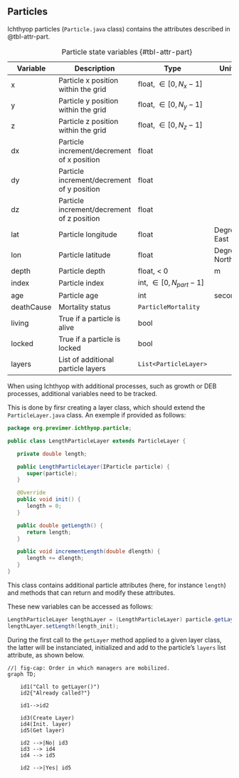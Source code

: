 ## Particles

Ichthyop particles (`Particle.java` class) contains the attributes described in @tbl-attr-part.


| Variable   | Description                                | Type                               | Units         |
|------------|--------------------------------------------|------------------------------------|---------------|
| x          | Particle x position within the grid        | float, $\in [0, N_{x} - 1]$      |               |
| y          | Particle y position within the grid        | float, $\in [0, N_{y} - 1]$      |               |
| z          | Particle z position within the grid        | float, $\in [0, N_{z} - 1]$      |               |
| dx         | Particle increment/decrement of x position | float                              |               |
| dy         | Particle increment/decrement of y position | float                              |               |
| dz         | Particle increment/decrement of z position | float                              |               |
| lat        | Particle longitude                         | float                              | Degrees East  |
| lon        | Particle latitude                          | float                              | Degrees North |
| depth      | Particle depth                             | float, \< 0                        | m             |
| index      | Particle index                             | int, $\in [0, N_{part} - 1]$     |               |
| age        | Particle age                               | int                                | seconds       |
| deathCause | Mortality status                           | `ParticleMortality`                |               |
| living     | True if a particle is alive                | bool                               |               |
| locked     | True if a particle is locked               | bool                               |               |
| layers     | List of additional particle layers         | `List<ParticleLayer>`              |               |

: Particle state variables {#tbl-attr-part}

When using Ichthyop with additional processes, such as growth or DEB processes, additional variables need to be tracked.

This is done by firsr creating a layer class, which should extend the `ParticleLayer.java` class. An exemple if provided as follows:

``` java
package org.previmer.ichthyop.particle;

public class LengthParticleLayer extends ParticleLayer {

   private double length;

   public LengthParticleLayer(IParticle particle) {
      super(particle);
   }

   @Override
   public void init() {
      length = 0;
   }

   public double getLength() {
      return length;
   }

   public void incrementLength(double dlength) {
      length += dlength;
   }
}
```

This class contains additional particle attributes (here, for instance `length`) and methods that can return and modify these attributes.

These new variables can be accessed as follows:

``` java
LengthParticleLayer lengthLayer = (LengthParticleLayer) particle.getLayer(LengthParticleLayer.class);
lengthLayer.setLength(length_init);
```

During the first call to the `getLayer` method applied to a given layer class, the latter will be instanciated, initialized and add to the particle's `layers` list attribute, as shown below.

```mermaid
//| fig-cap: Order in which managers are mobilized.
graph TD;

    id1("Call to getLayer()")
    id2{"Already called?"}

    id1-->id2

    id3(Create Layer)
    id4(Init. layer)
    id5(Get layer)

    id2 -->|No| id3
    id3 --> id4
    id4 --> id5

    id2 -->|Yes| id5
```